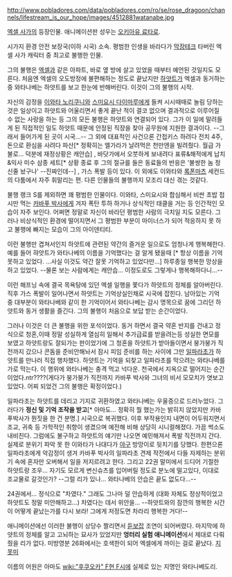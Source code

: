 http://www.pobladores.com/data/pobladores.com/ro/se/rose_dragoon/channels/lifestream_is_our_hope/images/4512881watanabe.jpg

[[엑셀 사가]]의 등장인물. 애니메이션판 성우는 [[오키아유 료타로]].

시가지 환경 안전 보장국(이하 시국) 소속.
평범한 인생을 바라다가 [[막장]]테크 타버린 엑셀 사가 캐릭터 중 최고로 불행한 인물.

그의 불행은 [[엑셀]]과 같은 아파트, 바로 옆 방에 살고 있었을 때부터 예언된 것일지도 모른다. 처음엔 엑셀의 오도방정에 불편해하는 정도로 끝났지만 [[하얏트]]가 엑셀과 동거하는 중 와타나베는 하얏트를 보고 한눈에 반해버린다. 이것이 그의 불행의 시작. 

자신의 감정을 [[이와타 노리쿠니]]와 [[스미요시 다이마루]]에게 들켜 시시때때로 놀림 당하는 것은 일상이고 하얏트와 어울리면서 좋게 끝난 적이 결코 없으며 결과적으로 이루어질 수 없는 사랑을 하는 등 그의 모든 불행은 하얏트와 연결되어 있다. 그가 이 일에 말려들게 된 직접적인 일도 하얏트 때문에 안정된 직장을 찾아 공무원에 지원한 결과이다. --그래서 들어가게 된 곳이 시국...-- 그 외에 대표적인 사건으론 간접키스 하려다 전치 4주, 돈으로 환심을 사려다 파산[* 정확히는 엘가라가 날려먹은 천만엔을 빌려줬다. 월급 가불로... 덕분에 재정상황은 캐안습] , 바닷가에서 오붓하게 보내려다 표류&해적에게 납치&익사 미수 삼종 세트[* 상황 종료 후 그의 절규를 들은 동료들의 반응은 '불쌍한 놈 정신줄 놨구나' --진짜인데--] , 가스 폭발 등이 있다. 이 외에도 이와타와 [[록폰마츠]] 세컨드의 다툼에서 자주 휘말리는 편. 다른 인물들의 불행까지 모조리 대신 겪는 것같다.

불행 랭크 S를 제외하면 꽤 평범한 인물이다. 이와타, 스미요시와 합심해서 비싼 초밥 접시만 먹는 [[카바푸 박사]]에게 겨자 폭탄 투하 하거나 상식적인 태클을 거는 등 인간적인 모습이 자주 보인다. 어쩌면 정말로 자신이 바라던 평범한 사람의 극치일 지도 모른다. 그러나 비상식적인 환경에 떨어지면서 그 평범한 부분이 마이너스가 되어 적응하지 못 하고 불행에 빠지는 모습이 그의 아이덴티티.

이런 불행만 겹쳐서인지 하얏트에 관련된 약간의 즐거운 일으로도 엄청나게 행복해한다. 
예를 들어 햐앗트가 와타나베의 이름을 기억했다는 걸 알게 됐을때 [* 항상 이름을 기억 못하고 있었다. ...사실 이것도 약간 잘못 기억하고 있었다만...] 하루종일 행복한 망상을 하고 있었다. --물론 보는 사람에게는 캐안습... 이정도로도 그렇게나 행복해하다니...--

이런 해프닝 속에 결국 목욕탕에 있던 엑셀 일행을 쫓다가 하얏트의 정체를 알아버린다. 직후 가스 폭발이 일어나면서 하얏트는 기억상실인채로 시국에 잡힌다. 남아있는 기억 중 대부분이 와타나베와 같이 한 기억이어서 와타나베는 감시 명목으로 꿈에 그리던 하얏트와 동거 생활을 즐긴다. 그의 불행이 처음으로 보답 받는 순간이었다.

그러나 이것은 더 큰 불행을 위한 포석이었다. 동거 하면서 결국 약혼 반지를 건내고 정식으로 청혼,이때 정말 성실하게 열심히 일해서 추가급료를 받을려는등 성실한 면모를 보였고 하얏트랑도 잘되가는 판이었기에 그 청혼을 하얏트가 받아들이면서 붕가붕가 직전까지 갔으나 콘돔을 준비안해놔서 잠시 피임 준비를 하는 사이에 그만 [[일파라초]]가 하얏트를 만나러 직접 행차했다. 하얏트는 기억을 되찾고 일파라초를 막으려는 와타나베를 가로 막는다. 이 행위에 와타나베는 충격 먹고 넉다운. 천국에서 지옥으로 떨어지는 순간이었다.ntr????(게다가 붕가붕가 직전까지 카바푸 박사와 그녀의 비서 모모치가 엿보고 있었다. 어찌 되었건 그의 불행은 확정이었다.)

일파라초는 하얏트를 데리고 기지로 귀환하였고 와타나베는 우울증으로 드러누었다. 그러다가 '''정신 및 기억 조작을 받고'''[* 아마도... 정확히 뭘 했는가는 밝히지 않았지만 카바푸박사가 뭔짓을 한 건 분명.] 시국으로 복귀했다. 이후 부작용인지 내면이 어두워지면서 조교, 귀축 등 가학적인 취향이 생겼으며 예전해 비해 상당히 시니컬해졌다. 가끔 썩소도 내비친다. 그럼에도 불구하고 하얏트의 얘기만 나오면 예민해져서 폭발 직전까지 간다. 실제로 분위기 파악 못 한 이와타가 나대다가 [[야구]] 방망이로 뒷치기를 당했다. 한편으론 일파라초에게 악감정이 생겨 카바푸 박사의 일파라초 견제 작전에서 다들 자제하는 분위기 속에 혼자만 오버해서 일을 저지르려고 한다.
그리고 22권 말미에서 드디어 기절한 하얏트랑 조우... 자기도 모르게 변신슈츠를 입어버릴 정도로 분노에 떨고있다, 이대로 조교물로 갈것인가? --그럴 리가 있나... 와타나베의 안습은 끝도 없도다...--

24권에서... 정식으로 "차였다." 그래도 그나마 덜 안습하게 (대화 자체도 정상적이었고 하얏트도 정말 미안해하고...) 차였다는 데서 위안을... --하얏트와의 잠깐의 행복한 시간이 어떻게 끝났는가를 다시 보라! 그에게 저정도면 차라리 행복한 거다!--

애니메이션에선 이러한 불행이 상당수 짤리면서 [[듣보잡]] 조연이 되어버렸다. 마지막에 하얏트의 정체를 알고 고뇌하는 묘사가 있었지만 '''엉터리 실험 애니메이션'''에서 제대로 다뤄 줬을 리가 없다. 미방영분 26화에서는 호색한이 되어 엑셀에게 까이는 걸로 끝났다. [[지못미]]

이름의 어원은 아마도 [[wiki:"후쿠오카" F현 F시]]에 실제로 있는 지명인 와타나베도리.
